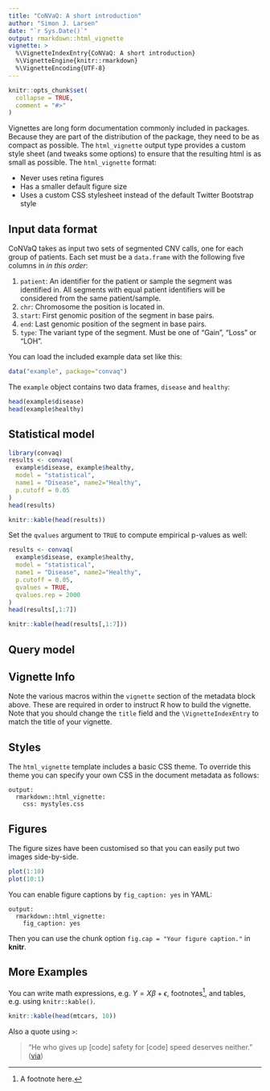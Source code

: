```yaml
---
title: "CoNVaQ: A short introduction"
author: "Simon J. Larsen"
date: "`r Sys.Date()`"
output: rmarkdown::html_vignette
vignette: >
  %\VignetteIndexEntry{CoNVaQ: A short introduction}
  %\VignetteEngine{knitr::rmarkdown}
  %\VignetteEncoding{UTF-8}
---
```


```r
knitr::opts_chunk$set(
  collapse = TRUE,
  comment = "#>"
)
```

Vignettes are long form documentation commonly included in packages. Because they are part of the distribution of the package, they need to be as compact as possible. The `html_vignette` output type provides a custom style sheet (and tweaks some options) to ensure that the resulting html is as small as possible. The `html_vignette` format:

- Never uses retina figures
- Has a smaller default figure size
- Uses a custom CSS stylesheet instead of the default Twitter Bootstrap style

## Input data format

CoNVaQ takes as input two sets of segmented CNV calls, one for each group of patients. Each set must be a `data.frame` with the following five columns in *in this order*:

1. `patient`: An identifier for the patient or sample the segment was identified in. All segments with equal patient identifiers will be considered from the same patient/sample.
2. `chr`: Chromosome the position is located in.
3. `start`: First genomic position of the segment in base pairs.
4. `end`: Last genomic position of the segment in base pairs.
5. `type`: The variant type of the segment. Must be one of "Gain", "Loss" or "LOH".

You can load the included example data set like this:

```r
data("example", package="convaq")
```

The `example` object contains two data frames, `disease` and `healthy`:

```r
head(example$disease)
head(example$healthy)
```

## Statistical model

```r
library(convaq)
results <- convaq(
  example$disease, example$healthy,
  model = "statistical",
  name1 = "Disease", name2="Healthy",
  p.cutoff = 0.05
)
head(results)
```

```r
knitr::kable(head(results))
```

Set the `qvalues` argument to `TRUE` to compute empirical p-values as well:

```r
results <- convaq(
  example$disease, example$healthy,
  model = "statistical",
  name1 = "Disease", name2="Healthy",
  p.cutoff = 0.05,
  qvalues = TRUE,
  qvalues.rep = 2000
)
head(results[,1:7])
```

```r
knitr::kable(head(results[,1:7]))
```

## Query model

## Vignette Info

Note the various macros within the `vignette` section of the metadata block above. These are required in order to instruct R how to build the vignette. Note that you should change the `title` field and the `\VignetteIndexEntry` to match the title of your vignette.

## Styles

The `html_vignette` template includes a basic CSS theme. To override this theme you can specify your own CSS in the document metadata as follows:

    output: 
      rmarkdown::html_vignette:
        css: mystyles.css

## Figures

The figure sizes have been customised so that you can easily put two images side-by-side. 

```r
plot(1:10)
plot(10:1)
```

You can enable figure captions by `fig_caption: yes` in YAML:

    output:
      rmarkdown::html_vignette:
        fig_caption: yes

Then you can use the chunk option `fig.cap = "Your figure caption."` in **knitr**.

## More Examples

You can write math expressions, e.g. $Y = X\beta + \epsilon$, footnotes^[A footnote here.], and tables, e.g. using `knitr::kable()`.

```r
knitr::kable(head(mtcars, 10))
```

Also a quote using `>`:

> "He who gives up [code] safety for [code] speed deserves neither."
([via](https://twitter.com/hadleywickham/status/504368538874703872))
